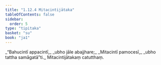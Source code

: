 ```yaml
---
title: "1.12.4 Mitacintijātaka"
tableOfContents: false
sidebar:
  order: 5
type: "tipitaka"
basket: "su"
book: "ja1"
---
```



<DynamicBreadcrumb />

<Division number="114" book="ja1" bookNo="22" page="27">

<Paragraph number="253" type="verses" book="ja1">
_“Bahucintī appacintī,_  
_ubho jāle abajjhare;_  
_Mitacintī pamocesī,_  
_ubho tattha samāgatā”ti._  


</Paragraph>
</Division>

<Paragraph number="254" type="center" book="ja1">
Mitacintijātakaṃ catutthaṃ.
</Paragraph>